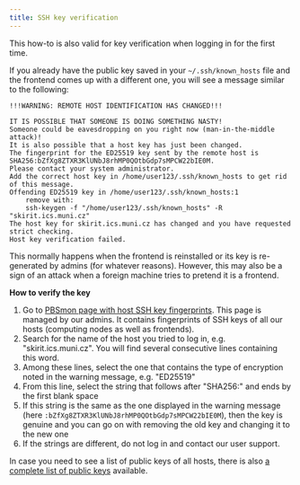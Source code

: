 ```yaml
---
title: SSH key verification
---
```

<Callout type="info">
    This how-to is also valid for key verification when logging in for the first time.
</Callout>

If you already have the public key saved in your `~/.ssh/known_hosts` file and the frontend comes up with a different one, you will see a message similar to the following: 
```
!!!WARNING: REMOTE HOST IDENTIFICATION HAS CHANGED!!!

IT IS POSSIBLE THAT SOMEONE IS DOING SOMETHING NASTY!
Someone could be eavesdropping on you right now (man-in-the-middle attack)!
It is also possible that a host key has just been changed.
The fingerprint for the ED25519 key sent by the remote host is
SHA256:bZfXg8ZTXR3KlUNbJ8rhMP0QOtbGdp7sMPCW22bIE0M.
Please contact your system administrator.
Add the correct host key in /home/user123/.ssh/known_hosts to get rid of this message.
Offending ED25519 key in /home/user123/.ssh/known_hosts:1
    remove with:
    ssh-keygen -f "/home/user123/.ssh/known_hosts" -R "skirit.ics.muni.cz"
The host key for skirit.ics.muni.cz has changed and you have requested strict checking.
Host key verification failed.
```

This normally happens when the frontend is reinstalled or its key is re-generated by admins (for whatever reasons). However, this may also be a sign of an attack when a foreign machine tries to pretend it is a frontend.

**How to verify the key**

 1. Go to [PBSmon page with host SSH key fingerprints](https://metavo.metacentrum.cz/ssh_known_hosts.fp). This page is managed by our admins. It contains fingerprints of SSH keys of all our hosts (computing nodes as well as frontends).
 2. Search for the name of the host you tried to log in, e.g. "skirit.ics.muni.cz". You will find several consecutive lines containing this word. 
 3. Among these lines, select the one that contains the type of encryption noted in the warning message, e.g. "ED25519"
 4. From this line, select the string that follows after "SHA256:" and ends by the first blank space
 5. If this string is the same as the one displayed in the warning message (here `:bZfXg8ZTXR3KlUNbJ8rhMP0QOtbGdp7sMPCW22bIE0M`), then the key is genuine and you can go on with removing the old key and changing it to the new one
 6. If the strings are different, do not log in and contact our user support.

In case you need to see a list of public keys of all hosts, there is also [a complete list of public keys](https://metavo.metacentrum.cz/ssh_known_hosts) available.
